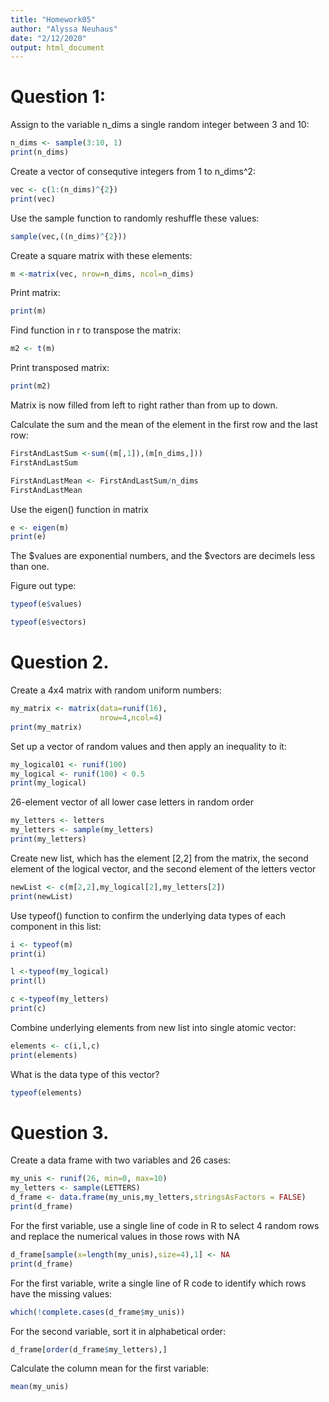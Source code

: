 ```yaml
---
title: "Homework05"
author: "Alyssa Neuhaus"
date: "2/12/2020"
output: html_document
---
```

# Question 1:

Assign to the variable n_dims a single random integer between 3 and 10:
```r
n_dims <- sample(3:10, 1)
print(n_dims)
```

Create a vector of consequtive integers from 1 to n_dims^2:
```r
vec <- c(1:(n_dims)^{2})
print(vec)
```

Use the sample function to randomly reshuffle these values:
```r
sample(vec,((n_dims)^{2}))
```

Create a square matrix with these elements:
```r
m <-matrix(vec, nrow=n_dims, ncol=n_dims)
```

Print matrix:
```r
print(m)
```

Find function in r to transpose the matrix:
```r
m2 <- t(m)
```

Print transposed matrix:
```r
print(m2)
```
Matrix is now filled from left to right rather than from up to down. 

Calculate the sum and the mean of the element in the first row and the last row:
```r
FirstAndLastSum <-sum((m[,1]),(m[n_dims,]))
FirstAndLastSum

FirstAndLastMean <- FirstAndLastSum/n_dims
FirstAndLastMean
```

Use the eigen() function in matrix
```r
e <- eigen(m)
print(e)
```
The $values are exponential numbers, and the $vectors are decimels less than one. 

Figure out type:
```r
typeof(e$values)
```
```r
typeof(e$vectors)
```

# Question 2. 
Create a 4x4 matrix with random uniform numbers:
```r
my_matrix <- matrix(data=runif(16),
                    nrow=4,ncol=4)
print(my_matrix)
```

Set up a vector of random values and then apply an inequality to it:
```r
my_logical01 <- runif(100)
my_logical <- runif(100) < 0.5
print(my_logical)
```

26-element vector of all lower case letters in random order
```r
my_letters <- letters
my_letters <- sample(my_letters)
print(my_letters)
```

Create new list, which has the element [2,2] from the matrix, the second element of the logical vector, and the second element of the letters vector
```r
newList <- c(m[2,2],my_logical[2],my_letters[2])
print(newList)
```

Use typeof() function to confirm the underlying data types of each component in this list:
```r
i <- typeof(m)
print(i)
```

```r
l <-typeof(my_logical)
print(l)
```

```r
c <-typeof(my_letters)
print(c)
```

Combine underlying elements from new list into single atomic vector:
```r
elements <- c(i,l,c)
print(elements)
```

What is the data type of this vector?
```r
typeof(elements)
```

# Question 3. 

Create a data frame with two variables and 26 cases:
```r
my_unis <- runif(26, min=0, max=10)
my_letters <- sample(LETTERS)
d_frame <- data.frame(my_unis,my_letters,stringsAsFactors = FALSE)
print(d_frame)
```

For the first variable, use a single line of code in R to select 4 random rows and replace the numerical values in those rows with NA
```r
d_frame[sample(x=length(my_unis),size=4),1] <- NA
print(d_frame)
```

For the first variable, write a single line of R code to identify which rows have the missing values:
```r
which(!complete.cases(d_frame$my_unis))
```

For the second variable, sort it in alphabetical order:
```r
d_frame[order(d_frame$my_letters),]
```

Calculate the column mean for the first variable: 
```r
mean(my_unis)
```






